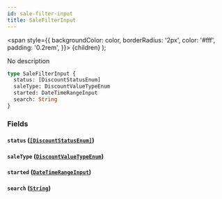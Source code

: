 ```yaml
---
id: sale-filter-input
title: SaleFilterInput
---
```


<span
style={{
      backgroundColor: color,
      borderRadius: '2px',
      color: '#fff',
      padding: '0.2rem',
    }}>
{children}
</span>
);

No description

```graphql
type SaleFilterInput {
  status: [DiscountStatusEnum]
  saleType: DiscountValueTypeEnum
  started: DateTimeRangeInput
  search: String
}
```

### Fields

#### `status` ([`[DiscountStatusEnum]`](/api-reference/enums/discount-status-enum.mdx))

#### `saleType` ([`DiscountValueTypeEnum`](/api-reference/enums/discount-value-type-enum.mdx))

#### `started` ([`DateTimeRangeInput`](/api-reference/inputs/date-time-range-input.mdx))

#### `search` ([`String`](/api-reference/scalars/string.mdx))
